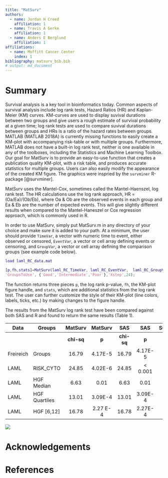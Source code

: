 ```yaml
---
title: "MatSurv"
authors: 
  - name: Jordan H Creed
    affiliation: 1
  - name: Travis A Gerke
    affiliation: 1
  - name: Anders E Berglund
    affiliation: 1
affiliations: 
  - name: Moffitt Cancer Center
    index: 1
bibliography: matsurv_bib.bib
# output: md_document
---
```


# Summary

Survival analysis is a key tool in bioinformatics today. Common aspects of survival analysis include log rank tests, Hazard Ratios (HR) and Kaplan-Meier (KM) curves. KM-curves are used to display suvival durations between two groups and give users a rough estimate of survival probability at a given time; log rank tests are used to compare suvival durations between groups and HRs is a ratio of the hazard rates between groups. MATLAB (MATLAB 2018A) is currently missing functions to easily create a KM-plot with accompanying risk-table or with multiple groups.  Furthermore, MATLAB does not have a built-in log rank test, neither is one available in any of the toolboxes, including the Statistics and Machine Learning Toolbox. Our goal for MatSurv is to provide an easy-to-use function that creates a publication quality KM-plot, with a risk table, and produces accurate statistics for multiple groups. Users can also easily modify the appearance of the created KM figure. The graphics were inspried by the ``survminer`` R-package [@survminer]. 

MatSurv uses the Mantel-Cox, sometimes called the Mantel-Haenszel, log rank test. The HR calculations use the log rank approach, HR = (Oa/Ea)/(Ob/Eb), where Oa & Ob are the observed events in each group and Ea & Eb are the number of expected events.  This will give slightly different results when compared to the Mantel-Haneszel or Cox regression approach, which is commonly used in R. 

In order to use MatSurv, simply put MatSurv.m in any directory of your choice and make sure it is added to your path. At a minimum, the user should provide ``TimeVar``, a vector with numeric time to event, either observed or censored, ``EventVar``, a vector or cell array defining events or censoring, and ``GroupVar``, a vector or cell array defining the comparison groups (see example code below). 

```matlab
load laml_RC_data.mat

[p,fh,stats]=MatSurv(laml_RC_TimeVar, laml_RC_EventVar,  laml_RC_GroupVar,...
'GroupsToUse', {'Good','Intermediate','Poor'},'Xstep',24);
```

The function returns three pieces ``p``, the log rank p-value, ``fh``, the KM-plot figure handle, and ``stats``, which are additional statistics from the log rank test. The user can further customize the style of their KM-plot (line colors, labels, ticks, etc.) by making changes to the figure handle. 

The results from the MatSurv log rank test have been compared against both SAS and R and found to return the same results (Table 1). 

Data | Groups |  MatSurv  | MatSurv |  SAS    | SAS | Survminer | Survminer |
---  | ---    | :---:  | :---:   | :---:    | :---: | :---:       | :---:       |   
     |     |  | **chi-sq**  | **p**   | **chi-sq** | **p** | **chi-sq**    | **p**  |
Freireich | Groups | 16.79 | 4.17E-5 | 16.79 | 4.17E-5 | 16.8 | 4.17E-5 |
LAML | RISK_CYTO | 24.85 | 4.02E-6 | 24.85 | < 0.001 | 24.8 | 4.02E-6 |
LAML | HGF Median | 6.63 | 0.01 | 6.63 | 0.01 | 6.6 | 0.01 |
LAML | HGF Quartiles | 13.01 | 3.09E-4 | 13.01 | 3.09E-4 |  13.0 | 30.9E-4 |
LAML | HGF [6,12] | 16.78 | 2.27 E-4 | 16.78 | 2.27E-4 | 16.8 | 2.27E-4 | 

![](figure_20181022.png)


# Acknowledgements

# References
